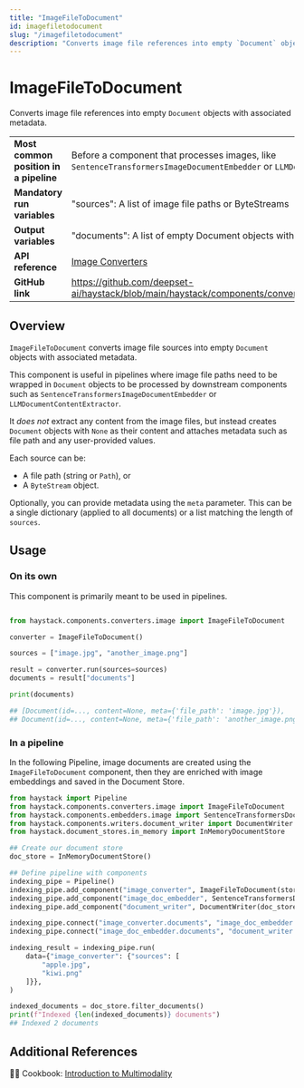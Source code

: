 ```yaml
---
title: "ImageFileToDocument"
id: imagefiletodocument
slug: "/imagefiletodocument"
description: "Converts image file references into empty `Document` objects with associated metadata."
---
```


# ImageFileToDocument

Converts image file references into empty `Document` objects with associated metadata.

|                                        |                                                                                                                             |
| -------------------------------------- | --------------------------------------------------------------------------------------------------------------------------- |
| **Most common position in a pipeline** | Before a component that processes images, like `SentenceTransformersImageDocumentEmbedder` or `LLMDocumentContentExtractor` |
| **Mandatory run variables**            | "sources": A list of image file paths or ByteStreams                                                                        |
| **Output variables**                   | "documents": A list of empty Document objects with associated metadata                                                      |
| **API reference**                      | [Image Converters](/reference/image-converters-api)                                                                                |
| **GitHub link**                        | https://github.com/deepset-ai/haystack/blob/main/haystack/components/converters/image/file_to_document.py                 |

## Overview

`ImageFileToDocument` converts image file sources into empty `Document` objects with associated metadata.

This component is useful in pipelines where image file paths need to be wrapped in `Document` objects to be processed by downstream components such as  `SentenceTransformersImageDocumentEmbedder` or `LLMDocumentContentExtractor`.

It _does not_ extract any content from the image files, but instead creates `Document` objects with `None` as their content and attaches metadata such as file path and any user-provided values.

Each source can be:

- A file path (string or `Path`), or
- A `ByteStream` object.

Optionally, you can provide metadata using the `meta` parameter. This can be a single dictionary (applied to all documents) or a list matching the length of `sources`.

## Usage

### On its own

This component is primarily meant to be used in pipelines.

```python

from haystack.components.converters.image import ImageFileToDocument

converter = ImageFileToDocument()

sources = ["image.jpg", "another_image.png"]

result = converter.run(sources=sources)
documents = result["documents"]

print(documents)

## [Document(id=..., content=None, meta={'file_path': 'image.jpg'}),
## Document(id=..., content=None, meta={'file_path': 'another_image.png'})]
```

### In a pipeline

In the following Pipeline, image documents are created using the `ImageFileToDocument` component, then they are enriched with image embeddings and saved in the Document Store.

```python
from haystack import Pipeline
from haystack.components.converters.image import ImageFileToDocument
from haystack.components.embedders.image import SentenceTransformersDocumentImageEmbedder
from haystack.components.writers.document_writer import DocumentWriter
from haystack.document_stores.in_memory import InMemoryDocumentStore

## Create our document store
doc_store = InMemoryDocumentStore()

## Define pipeline with components
indexing_pipe = Pipeline()
indexing_pipe.add_component("image_converter", ImageFileToDocument(store_full_path=True))
indexing_pipe.add_component("image_doc_embedder", SentenceTransformersDocumentImageEmbedder())
indexing_pipe.add_component("document_writer", DocumentWriter(doc_store))

indexing_pipe.connect("image_converter.documents", "image_doc_embedder.documents")
indexing_pipe.connect("image_doc_embedder.documents", "document_writer.documents")

indexing_result = indexing_pipe.run(
    data={"image_converter": {"sources": [
        "apple.jpg",
        "kiwi.png"
    ]}},
)

indexed_documents = doc_store.filter_documents()
print(f"Indexed {len(indexed_documents)} documents")
## Indexed 2 documents

```

## Additional References

🧑‍🍳 Cookbook: [Introduction to Multimodality](https://haystack.deepset.ai/cookbook/multimodal_intro)
